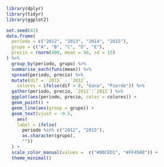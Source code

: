 ```r
library(dplyr)
library(tidyr)
library(ggplot2)
```

```r
set.seed(42)
data.frame(
  periodo = c("2012", "2013", "2014", "2015"),
  grupo = c("A", "B", "C", "D", "E"),
  precio = rnorm(400, mean = 50, sd = 15)
) %>% 
  group_by(periodo, grupo) %>% 
  summarise_each(funs(mean)) %>% 
  spread(periodo, precio) %>% 
  mutate(dif = `2015` - `2012`,
    colores = ifelse(dif > 0, "Gana", "Pierde")) %>%
  gather(periodo, precio, `2012`:`2015`) %>% 
  ggplot(aes(periodo, precio, color = colores)) + 
  geom_point() +
  geom_line(aes(group = grupo)) +
  geom_text(vjust = -0.5,
    aes(
    label = ifelse(
      periodo %in% c("2012", "2015"), 
      as.character(grupo), 
      ""))
  ) + 
  scale_color_manual(values =  c("#00CED1", "#FF4500")) +
  theme_minimal()
```
